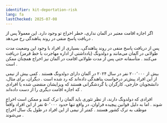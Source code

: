 ```yaml
---
identifier: kit-deportation-risk
lang: fa
lastChecked: 2025-07-08
---
```


اگر اجازه اقامت معتبر در آلمان نداری، خطر اخراج تو وجود دارد. این معمولاً پس از دریافت پاسخ منفی در روند پناهندگی رخ می‌دهد
.

<BlockBox identifier="decision">
    <Block identifier="decision" collection="flyers"/>
</BlockBox>

پس از دریافت پاسخ منفی در روند پناهندگی، بسیاری از افراد با وجود این وضعیت مدت طولانی‌ در آلمان می‌مانند و دولدونگ (یادداشتی از اداره مهاجرت با خط قرمز) دریافت می‌کنند
.
متأسفانه حتی پس از مدت طولانی اقامت در آلمان نیز اخراج همچنان ممکن است
.

<BlockBox identifier="prevent-deportation">
    <Block identifier="deportation-danger" />
</BlockBox>

بیش از ۲۰۰٬۰۰۰ نفر در سال ۲۰۲۴ در آلمان دارای دولدونگ هستند
.
کمی بیش از نیمی از این افراد پیش‌تر درخواست پناهندگی داده‌اند که رد شده است
.
دیگران، برای مثال، دانشجویان خارجی، کارگران یا گردشگرانی هستند که ویزایشان منقضی شده یا افرادی که اجازه اقامت دیگری را از دست داده‌اند
.

افرادی که دولدونگ دارند، از نظر تئوری باید آلمان را ترک کنند و ممکن است اخراج شوند
.
اما به دلیل قوانین پیچیده فراوان، در واقع تنها حدود ۵۰٬۰۰۰ نفر از این افراد واقعاً موظف به ترک کشور هستند
.
کمتر از نیمی از این افراد در طول یک سال اخراج می‌شوند
.

<BlockBox identifier="duldung">
    <Block identifier="duldung" collection="flyers" />
</BlockBox>

